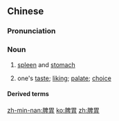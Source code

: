 ==Chinese==
{{zh-forms}}

===Pronunciation===
{{zh-pron
|m=píwèi
|c=pei4 wai6
|mn=pî-ūi/qz:pî-ui
|cat=n
}}

===Noun===
{{zh-noun}}

# {{lb|zh|literally}} [[spleen]] and [[stomach]]
# {{lb|zh|figuratively}} one's [[taste]]; [[liking]]; [[palate]]; [[choice]]

====Derived terms====
{{zh-der|不傷脾胃|投脾胃}}

[[zh-min-nan:脾胃]]
[[ko:脾胃]]
[[zh:脾胃]]